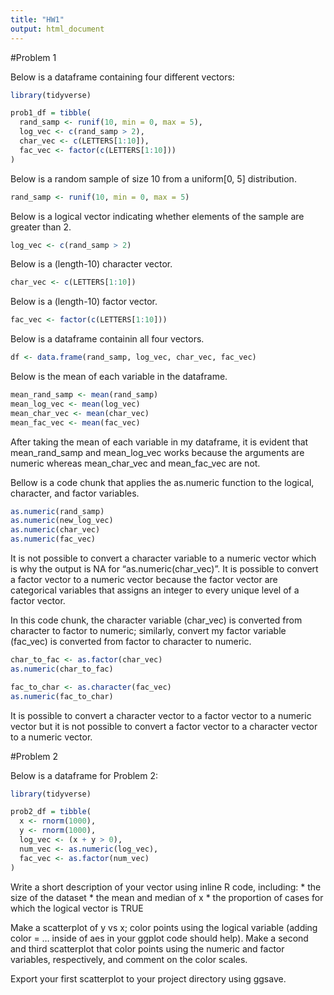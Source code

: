 ```yaml
---
title: "HW1"
output: html_document
---
```


#Problem 1

Below is a dataframe containing four different vectors:

```r

library(tidyverse)

prob1_df = tibble(
  rand_samp <- runif(10, min = 0, max = 5),
  log_vec <- c(rand_samp > 2),
  char_vec <- c(LETTERS[1:10]),
  fac_vec <- factor(c(LETTERS[1:10]))
)
```

Below is a random sample of size 10 from a uniform[0, 5] distribution.

```r

rand_samp <- runif(10, min = 0, max = 5)
```

Below is a logical vector indicating whether elements of the sample are greater than 2.

```r

log_vec <- c(rand_samp > 2)
```

Below is a (length-10) character vector.
```r

char_vec <- c(LETTERS[1:10])
```

Below is a (length-10) factor vector.

```r

fac_vec <- factor(c(LETTERS[1:10]))
```

Below is a dataframe containin all four vectors.

```r

df <- data.frame(rand_samp, log_vec, char_vec, fac_vec)
```

Below is the mean of each variable in the dataframe.

```r

mean_rand_samp <- mean(rand_samp)
mean_log_vec <- mean(log_vec)
mean_char_vec <- mean(char_vec)
mean_fac_vec <- mean(fac_vec)
```

After taking the mean of each variable in my dataframe, it is evident that mean_rand_samp and mean_log_vec works because the arguments are numeric whereas mean_char_vec and mean_fac_vec are not.

Bellow is a code chunk that applies the as.numeric function to the logical, character, and factor variables.

```r

as.numeric(rand_samp)
as.numeric(new_log_vec)
as.numeric(char_vec)
as.numeric(fac_vec)
```

It is not possible to convert a character variable to a numeric vector which is why the output is NA for "as.numeric(char_vec)". It is possible to convert a factor vector to a numeric vector because the factor vector are categorical variables that assigns an integer to every unique level of a factor vector.

In this code chunk, the character variable (char_vec) is converted from character to factor to numeric; similarly, convert my factor variable (fac_vec) is converted from factor to character to numeric.

```r

char_to_fac <- as.factor(char_vec)
as.numeric(char_to_fac)

fac_to_char <- as.character(fac_vec)
as.numeric(fac_to_char)
```

It is possible to convert a character vector to a factor vector to a numeric vector but it is not possible to convert a factor vector to a character vector to a numeric vector.

#Problem 2

Below is a dataframe for Problem 2:

```r

library(tidyverse)

prob2_df = tibble(
  x <- rnorm(1000),
  y <- rnorm(1000),
  log_vec <- (x + y > 0),
  num_vec <- as.numeric(log_vec),
  fac_vec <- as.factor(num_vec)
)
```

Write a short description of your vector using inline R code, including: * the size of the dataset * the mean and median of x * the proportion of cases for which the logical vector is TRUE

Make a scatterplot of y vs x; color points using the logical variable (adding color = ... inside of aes in your ggplot code should help). Make a second and third scatterplot that color points using the numeric and factor variables, respectively, and comment on the color scales.

Export your first scatterplot to your project directory using ggsave.
